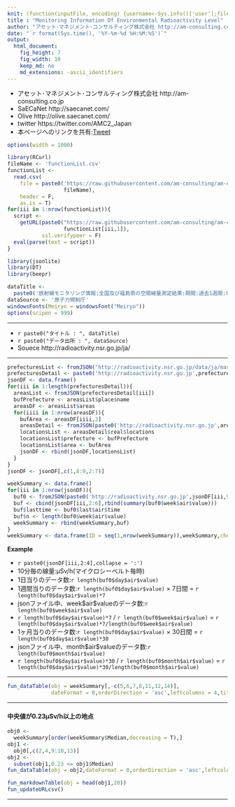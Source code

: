 ```yaml
---
knit: (function(inputFile, encoding) {username<-Sys.info()['user'];fileName<-'defaultPath.csv';pathToFile <-paste0('C:/Users/', username,'/Desktop/pathToCSV/');setwd(pathToFile);buf0<-read.csv(fileName,header = F,skip = 0,stringsAsFactor = F,check.names = F,fileEncoding = 'utf-8');timeStamp<-format(Sys.time(),'%Y%m%d%H%M%S');rmarkdown::render(inputFile, encoding = encoding, output_file = paste0('C:/Users/',username,buf0[2,1],'charts/','am-consulting.co.jp-EnvironmentalRadioactivityLevel.html')) })
title : "Monitoring Information Of Environmental Radioactivity Level"
author: "アセット･マネジメント･コンサルティング株式会社 http://am-consulting.co.jp"
date: "`r format(Sys.time(), '%Y-%m-%d %H:%M:%S')`"
output: 
  html_document:
    fig_height: 7
    fig_width: 10
    keep_md: no
    md_extensions: -ascii_identifiers 
---
```

<link href="http://knowledgevault.saecanet.com/components/rmarkdown-html.css" rel="stylesheet">
<script src="http://knowledgevault.saecanet.com/components/JavascriptCode.js"></script>
<style>.main-container {max-width : 1100px;}</style>

- アセット･マネジメント･コンサルティング株式会社 http://am-consulting.co.jp
- SaECaNet http://saecanet.com/
- Olive http://olive.saecanet.com/
- twitter https://twitter.com/AMC2_Japan
- 本ページへのリンクを共有:<a href="https://twitter.com/share" class="twitter-share-button" data-via="AMC2_Japan" data-size="large">Tweet</a> <script>!function(d,s,id){var js,fjs=d.getElementsByTagName(s)[0],p=/^http:/.test(d.location)?'http':'https';if(!d.getElementById(id)){js=d.createElement(s);js.id=id;js.src=p+'://platform.twitter.com/widgets.js';fjs.parentNode.insertBefore(js,fjs);}}(document, 'script', 'twitter-wjs');</script>


```r
options(width = 1000)
```

```r
library(RCurl)
fileName <- 'functionList.csv'
functionList <-
  read.csv(
    file = paste0('https://raw.githubusercontent.com/am-consulting/am-consulting.github.io/master/csv/',
                  fileName),
    header = F,
    as.is = T)
for(iii in 1:nrow(functionList)){
  script <- 
    getURL(paste0("https://raw.githubusercontent.com/am-consulting/am-consulting.github.io/master/", 
                  functionList[iii,1]),
           ssl.verifypeer = F)
  eval(parse(text = script))
}
```

```r
library(jsonlite)
library(DT)
library(beepr)
```

```r
dataTitle <- 
  paste0('放射線モニタリング情報:全国及び福島県の空間線量測定結果:期間:過去1週間:単位:μSv/h(マイクロシーベルト毎時):データ確認日:',format(Sys.Date(),'%Y年%m月%d日'))
dataSource <- '原子力規制庁'
windowsFonts(Meiryo = windowsFont("Meiryo"))
options(scipen = 999)
```
***

- `r paste0("タイトル : ", dataTitle)`
- `r paste0("データ出所 : ", dataSource)`
- Souece http://radioactivity.nsr.go.jp/ja/

***
```r
prefecturesList <- fromJSON("http://radioactivity.nsr.go.jp/data/ja/master/prefectures.json")
prefecturesDetail <- paste0('http://radioactivity.nsr.go.jp',prefecturesList$prefectures$detail)
jsonDF <- data.frame()
for(iii in 1:length(prefecturesDetail)){
  areasList <- fromJSON(prefecturesDetail[iii])
  bufPrefecture <- areasList$place$name
  areasDF <- areasList$areas
  for(iiii in 1:nrow(areasDF)){
    bufArea <- areasDF[iiii,2]
    areasDetail <- fromJSON(paste0('http://radioactivity.nsr.go.jp',areasDF[iiii,6]))
    locationsList <- areasDetail$real$locations
    locationsList$prefecture <- bufPrefecture
    locationsList$area <- bufArea
    jsonDF <- rbind(jsonDF,locationsList)
  }
}
jsonDF <- jsonDF[,c(1,8:9,2:7)]  
```

```r
weekSummary <- data.frame()
for(iii in 1:nrow(jsonDF)){
  buf0 <- fromJSON(paste0('http://radioactivity.nsr.go.jp',jsonDF[iii,9]))
  buf <- cbind(jsonDF[iii,2:6],rbind(summary(buf0$week$air$value)))
  buf$lasttime <- buf0$last$air$time
  buf$n <- length(buf0$week$air$value)
  weekSummary <- rbind(weekSummary,buf)
}
weekSummary <- data.frame(ID = seq(1,nrow(weekSummary)),weekSummary,check.names = F,stringsAsFactors = F)
```

<b>Example</b>

- `r paste0(jsonDF[iii,2:4],collapse = ':')`
- 10分毎の線量:μSv/h(マイクロシーベルト毎時)
- 1日当りのデータ数:`r length(buf0$day$air$value)`
- 1週間当りのデータ数:`r length(buf0$day$air$value)` × 7日間 = `r length(buf0$day$air$value)*7`
- jsonファイル中、week\$air\$valueのデータ数:`r length(buf0$week$air$value)`
- `r length(buf0$day$air$value)*7` / `r length(buf0$week$air$value)` = `r length(buf0$day$air$value)*7/length(buf0$week$air$value)`
- 1ヶ月当りのデータ数:`r length(buf0$day$air$value)` × 30日間 = `r length(buf0$day$air$value)*30`
- jsonファイル中、month\$air\$valueのデータ数:`r length(buf0$month$air$value)`
- `r length(buf0$day$air$value)*30` / `r length(buf0$month$air$value)` = `r length(buf0$day$air$value)*30/length(buf0$month$air$value)`

***

```r
fun_dataTable(obj = weekSummary[,-c(5,6,7,8,11,12,14)],
              dateFormat = 0,orderDirection = 'asc',leftcolumns = 4,title = dataTitle)
```

***
#### 中央値が0.23μSv/h以上の地点

```r
obj0 <- 
  weekSummary[order(weekSummary$Median,decreasing = T),]
obj1 <- 
  obj0[,c(2,4,9:10,13)]
obj2 <-
  subset(obj1,0.23 <= obj1$Median)
fun_dataTable(obj = obj2,dateFormat = 0,orderDirection = 'asc',leftcolumns = 1,needID = 1)
```

```r
fun_markdownTable(obj = head(obj1,20))
fun_updateURLcsv()
```

***
<script>MakeNegative();</script>
<script>
  (function(i,s,o,g,r,a,m){i['GoogleAnalyticsObject']=r;i[r]=i[r]||function(){
  (i[r].q=i[r].q||[]).push(arguments)},i[r].l=1*new Date();a=s.createElement(o),
  m=s.getElementsByTagName(o)[0];a.async=1;a.src=g;m.parentNode.insertBefore(a,m)
  })(window,document,'script','https://www.google-analytics.com/analytics.js','ga');

  ga('create', 'UA-3077339-5', 'auto');
  ga('send', 'pageview');

</script>

<!--

--- 
tags : [放射線モニタリング情報,空間線量,原子力規制庁] 
published : true
---
# 放射線モニタリング情報:全国及び福島県の空間線量測定結果:期間:過去1週間:単位:μSv/h(マイクロシーベルト毎時):データ確認日:2017年04月14日
## 統計データ概要

***

#### 空間線量中央値Top20(単位:μSv/h,マイクロシーベルト毎時)

| prefecture|                                             name| Median|  Mean|         lasttime|
|----------:|------------------------------------------------:|------:|-----:|----------------:|
| 福島：相双|                               夫沢三区地区集会所|  10.38| 10.35| 2017/04/14 14:00|
| 福島：相双|                                     大熊町　夫沢|  9.878| 9.838| 2017/04/14 13:50|
| 福島：相双|                                 小丸多目的集会所|  9.758|  9.71| 2017/04/14 14:00|
| 福島：相双|                                 小入野地区公民館|  9.326| 9.281| 2017/04/14 14:00|
| 福島：相双|             やすらぎ荘＜平成25年12月に新規設置＞|  9.054| 9.005| 2017/04/14 14:00|
| 福島：相双|                                     大熊町　南台|  6.768| 6.735| 2017/04/14 13:50|
| 福島：相双|                               夫沢二区地区集会所|  6.716| 6.674| 2017/04/14 14:00|
| 福島：相双|                       谷沢町集会所（福島県設置）|  6.656| 6.639| 2017/04/14 14:00|
| 福島：相双|                 大熊町水産振興公社（福島県設置）|  6.284| 6.259| 2017/04/14 14:00|
| 福島：相双| JA双葉北部営農センター＜平成25年12月に新規設置＞|  6.208| 6.111| 2017/04/14 14:00|
| 福島：相双|                      双葉町　山田(山田農村広場）|  6.178|  6.08| 2017/04/14 13:50|
| 福島：相双|                                       熊町小学校|  5.175| 5.165| 2017/04/14 14:00|
| 福島：相双|               大柿簡易郵便局（葛尾村営バス停脇）|  4.804| 2.902| 2017/04/14 14:00|
| 福島：相双|                                       昼曽根屯所|  4.428| 4.427| 2017/04/14 14:00|
| 福島：相双|                                 町区集落センター|  4.288| 4.277| 2017/04/14 14:00|
| 福島：相双|                     南津島下冷田２（環境省設置）|  4.264|  4.25| 2017/04/14 14:00|
| 福島：相双|                             下野上一区地区集会所|   4.22| 4.203| 2017/04/14 14:00|
| 福島：相双|                       福島県立浪江高等学校津島校|  4.141|  4.13| 2017/04/14 14:00|
| 福島：相双| 大字下津島字大和久地内＜平成25年12月に新規設置＞|  4.093| 4.069| 2017/04/14 14:00|
| 福島：相双|                 赤宇木字白石森地内（環境省設置）|   3.91| 3.906| 2017/04/14 14:00|




***
	
## データテーブル･チャート
Link - [データテーブル･チャート](http://knowledgevault.saecanet.com/charts/am-consulting.co.jp-EnvironmentalRadioactivityLevel.html)
<iframe src="http://knowledgevault.saecanet.com/charts/am-consulting.co.jp-EnvironmentalRadioactivityLevel.html" width="100%" height="800px"></iframe>

-->
